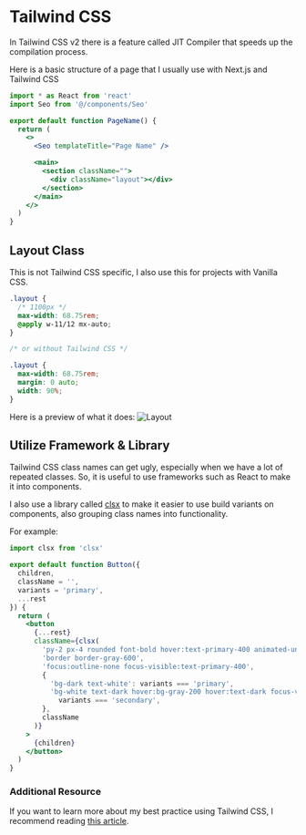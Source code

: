 # Tailwind CSS

In Tailwind CSS v2 there is a feature called JIT Compiler that speeds up the compilation process.

Here is a basic structure of a page that I usually use with Next.js and Tailwind CSS

```jsx
import * as React from 'react'
import Seo from '@/components/Seo'

export default function PageName() {
  return (
    <>
      <Seo templateTitle="Page Name" />

      <main>
        <section className="">
          <div className="layout"></div>
        </section>
      </main>
    </>
  )
}
```

## Layout Class

This is not Tailwind CSS specific, I also use this for projects with Vanilla CSS.

```css
.layout {
  /* 1100px */
  max-width: 68.75rem;
  @apply w-11/12 mx-auto;
}

/* or without Tailwind CSS */

.layout {
  max-width: 68.75rem;
  margin: 0 auto;
  width: 90%;
}
```

Here is a preview of what it does:
![Layout](https://theodorusclarence.com/images/blogs/tailwindcss-best-practice/layout.gif)

## Utilize Framework & Library

Tailwind CSS class names can get ugly, especially when we have a lot of repeated classes. So, it is useful to use frameworks such as React to make it into components.

I also use a library called [clsx](https://npm.im/clsx) to make it easier to use build variants on components, also grouping class names into functionality.

For example:

```jsx
import clsx from 'clsx'

export default function Button({
  children,
  className = '',
  variants = 'primary',
  ...rest
}) {
  return (
    <button
      {...rest}
      className={clsx(
        'py-2 px-4 rounded font-bold hover:text-primary-400 animated-underline',
        'border border-gray-600',
        'focus:outline-none focus-visible:text-primary-400',
        {
          'bg-dark text-white': variants === 'primary',
          'bg-white text-dark hover:bg-gray-200 hover:text-dark focus-visible:text-dark':
            variants === 'secondary',
        },
        className
      )}
    >
      {children}
    </button>
  )
}
```

### Additional Resource

If you want to learn more about my best practice using Tailwind CSS, I recommend reading [this article](https://theodorusclarence.com/blog/tailwindcss-best-practice).
